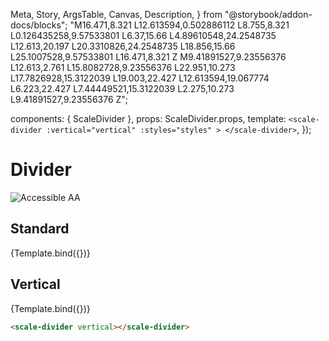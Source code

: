  Meta,
  Story,
  ArgsTable,
  Canvas,
  Description,
} from "@storybook/addon-docs/blocks";
  "M16.471,8.321 L12.613594,0.502886112 L8.755,8.321 L0.126435258,9.57533801 L6.37,15.66 L4.89610548,24.2548735 L12.613,20.197 L20.3310826,24.2548735 L18.856,15.66 L25.1007528,9.57533801 L16.471,8.321 Z M9.41891527,9.23556376 L12.613,2.761 L15.8082728,9.23556376 L22.951,10.273 L17.7826928,15.3122039 L19.003,22.427 L12.613594,19.067774 L6.223,22.427 L7.44449521,15.3122039 L2.275,10.273 L9.41891527,9.23556376 Z";

<Meta title="Components/Divider" component={ScaleDivider} argTypes={{}} />

  components: { ScaleDivider },
  props: ScaleDivider.props,
  template: `
    <scale-divider
      :vertical="vertical"
      :styles="styles"
    >
    </scale-divider>
  `,
});

<div style={{display: 'inline-flex', alignItems: 'center', justifyContent: 'space-between', width: '100%'}}>
    <h1>Divider</h1>
    <img src="assets/aa.png" alt="Accessible AA" />
</div>

## Standard

<Canvas withSource="none">
  <Story name="Standard" args={{}}>
    {Template.bind({})}
  </Story>
</Canvas>

<ArgsTable story="Standard" />

## Vertical

<Canvas withSource="none">
  <Story
    name="Vertical"
    args={{
      vertical: true,
      styles: `
        .divider--vertical {
          height: 150px !important
        }`,
    }}
  >
    {Template.bind({})}
  </Story>
</Canvas>

```html
<scale-divider vertical></scale-divider>
```
